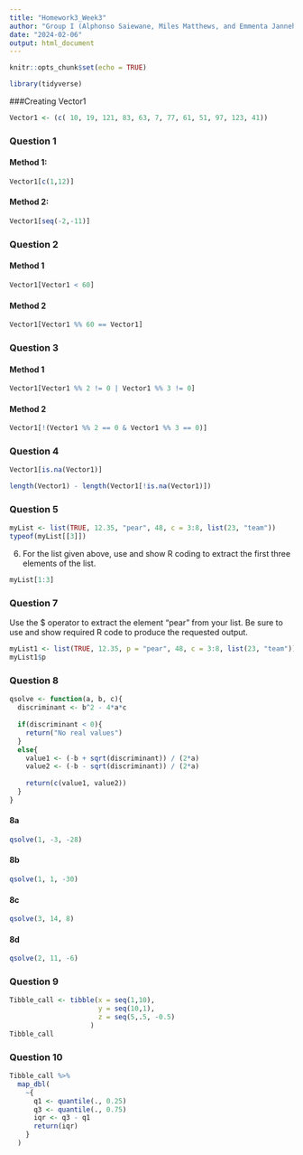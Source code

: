 ```yaml
---
title: "Homework3_Week3"
author: "Group I (Alphonso Saiewane, Miles Matthews, and Emmenta Janneh)"
date: "2024-02-06"
output: html_document
---
```


```r
knitr::opts_chunk$set(echo = TRUE)
```

```r
library(tidyverse)
```

###Creating Vector1
```r
Vector1 <- (c( 10, 19, 121, 83, 63, 7, 77, 61, 51, 97, 123, 41))
```


### Question 1

#### Method 1:
```r
Vector1[c(1,12)]
```

#### Method 2:
```r
Vector1[seq(-2,-11)]
```


### Question 2

#### Method 1
```r
Vector1[Vector1 < 60]
```


#### Method 2
```r
Vector1[Vector1 %% 60 == Vector1]
```

### Question 3

#### Method 1
```r
Vector1[Vector1 %% 2 != 0 | Vector1 %% 3 != 0]
```

#### Method 2
```r
Vector1[!(Vector1 %% 2 == 0 & Vector1 %% 3 == 0)]
```


### Question 4


```r
Vector1[is.na(Vector1)]
```


```r
length(Vector1) - length(Vector1[!is.na(Vector1)])
```

### Question 5

```r
myList <- list(TRUE, 12.35, "pear", 48, c = 3:8, list(23, "team"))
typeof(myList[[3]])
```


6) For the list given above, use and show R coding to extract the first three elements of the list.


```r
myList[1:3]
```



### Question 7
Use the $ operator to extract the element “pear” from your list. Be sure to use and show
required R code to produce the requested output.
```r
myList1 <- list(TRUE, 12.35, p = "pear", 48, c = 3:8, list(23, "team"))
myList1$p
```

### Question 8
```r
qsolve <- function(a, b, c){
  discriminant <- b^2 - 4*a*c
  
  if(discriminant < 0){
    return("No real values")
  }
  else{
    value1 <- (-b + sqrt(discriminant)) / (2*a)
    value2 <- (-b - sqrt(discriminant)) / (2*a)
    
    return(c(value1, value2))
  }
}
```
#### 8a
```r
qsolve(1, -3, -28)
```

#### 8b
```r
qsolve(1, 1, -30)
```

#### 8c
```r
qsolve(3, 14, 8)
```

#### 8d
```r
qsolve(2, 11, -6)
```

### Question 9
```r
Tibble_call <- tibble(x = seq(1,10),
                      y = seq(10,1),
                      z = seq(5,.5, -0.5)
                    )
Tibble_call
```

### Question 10
```r
Tibble_call %>% 
  map_dbl(
    ~{
      q1 <- quantile(., 0.25)
      q3 <- quantile(., 0.75)
      iqr <- q3 - q1
      return(iqr)
    }
  )
```
